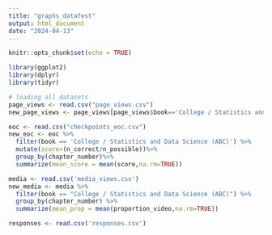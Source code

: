 ```yaml
---
title: "graphs_datafest"
output: html_document
date: "2024-04-13"
---
```


```r
knitr::opts_chunk$set(echo = TRUE)
```

```r
library(ggplot2)
library(dplyr)
library(tidyr)
```

```r
# loading all datasets
page_views <- read.csv("page_views.csv")
new_page_views <- page_views[page_views$book=='College / Statistics and Data Science (ABC)',]

eoc <- read.csv("checkpoints_eoc.csv")
new_eoc <- eoc %>%
  filter(book == 'College / Statistics and Data Science (ABC)') %>%
  mutate(score=(n_correct/n_possible))%>%
  group_by(chapter_number)%>%
  summarize(mean_score = mean(score,na.rm=TRUE))

media <- read.csv('media_views.csv')
new_media <- media %>%
  filter(book == "College / Statistics and Data Science (ABC)") %>%
  group_by(chapter_number) %>%
  summarize(mean_prop = mean(proportion_video,na.rm=TRUE))

responses <- read.csv('responses.csv')
```






